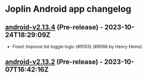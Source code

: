 # Joplin Android app changelog

## [android-v2.13.4](https://github.com/laurent22/joplin/releases/tag/android-v2.13.4) (Pre-release) - 2023-10-24T18:29:09Z

- Fixed: Improve list toggle logic (#9103) (#9066 by Henry Heino)

## [android-v2.13.2](https://github.com/laurent22/joplin/releases/tag/android-v2.13.2) (Pre-release) - 2023-10-07T16:42:16Z